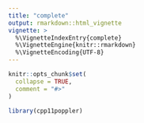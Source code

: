 ```yaml
---
title: "complete"
output: rmarkdown::html_vignette
vignette: >
  %\VignetteIndexEntry{complete}
  %\VignetteEngine{knitr::rmarkdown}
  %\VignetteEncoding{UTF-8}
---
```


```r
knitr::opts_chunk$set(
  collapse = TRUE,
  comment = "#>"
)
```

```r
library(cpp11poppler)
```
